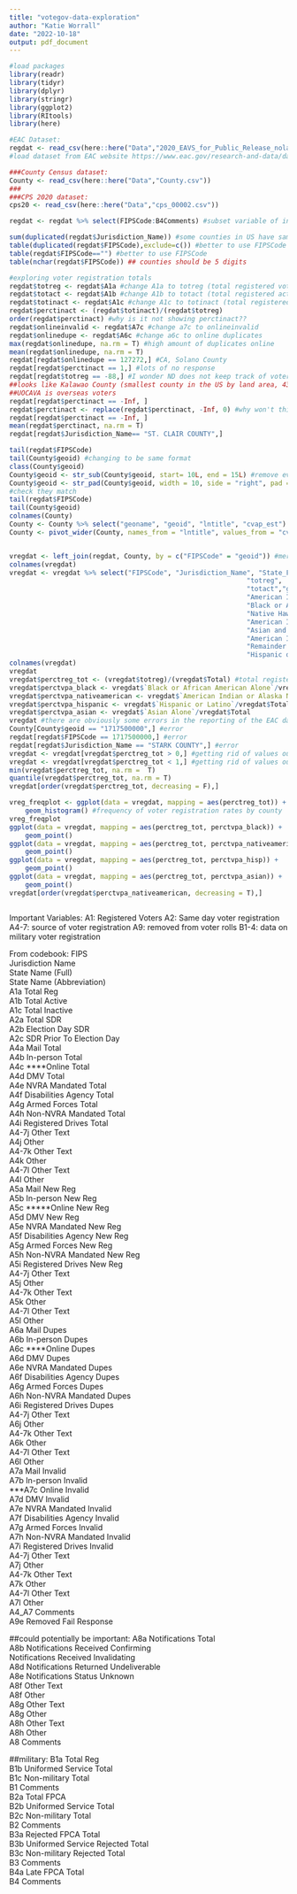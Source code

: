 ```yaml
---
title: "votegov-data-exploration"
author: "Katie Worrall"
date: "2022-10-18"
output: pdf_document
---
```



```r
#load packages
library(readr)
library(tidyr)
library(dplyr)
library(stringr)
library(ggplot2)
library(RItools)
library(here)
```


```r
#EAC Dataset:
regdat <- read_csv(here::here("Data","2020_EAVS_for_Public_Release_nolabel_V2.csv"))
#load dataset from EAC website https://www.eac.gov/research-and-data/datasets-codebooks-and-surveys)

###County Census dataset:
County <- read_csv(here::here("Data","County.csv"))
###
###CPS 2020 dataset:
cps20 <- read_csv(here::here("Data","cps_00002.csv"))
```


```r

regdat <- regdat %>% select(FIPSCode:B4Comments) #subset variable of interest. From first variable, FIPSCode to B4comments.

sum(duplicated(regdat$Jurisdiction_Name)) #some counties in US have same name in different states
table(duplicated(regdat$FIPSCode),exclude=c()) #better to use FIPSCode
table(regdat$FIPSCode=="") #better to use FIPSCode
table(nchar(regdat$FIPSCode)) ## counties should be 5 digits

#exploring voter registration totals
regdat$totreg <- regdat$A1a #change A1a to totreg (total registered voters)
regdat$totact <- regdat$A1b #change A1b to totact (total registered active voters)
regdat$totinact <- regdat$A1c #change A1c to totinact (total registered inactive voters)
regdat$perctinact <- (regdat$totinact)/(regdat$totreg)
order(regdat$perctinact) #why is it not showing perctinact??
regdat$onlineinvalid <- regdat$A7c #change a7c to onlineinvalid 
regdat$onlinedupe <- regdat$A6c #change a6c to online duplicates
max(regdat$onlinedupe, na.rm = T) #high amount of duplicates online 
mean(regdat$onlinedupe, na.rm = T)
regdat[regdat$onlinedupe == 127272,] #CA, Solano County
regdat[regdat$perctinact == 1,] #lots of no response
regdat[regdat$totreg == -88,] #I wonder ND does not keep track of voter reg because people don't really need to register? 
##looks like Kalawao County (smallest county in the US by land area, 436 pop)
##UOCAVA is overseas voters 
regdat[regdat$perctinact == -Inf, ] 
regdat$perctinact <- replace(regdat$perctinact, -Inf, 0) #why won't this work?
regdat[regdat$perctinact == -Inf, ] 
mean(regdat$perctinact, na.rm = T)
regdat[regdat$Jurisdiction_Name== "ST. CLAIR COUNTY",]
```

```r
tail(regdat$FIPSCode)
tail(County$geoid) #changing to be same format
class(County$geoid)
County$geoid <- str_sub(County$geoid, start= 10L, end = 15L) #remove everything before S
County$geoid <- str_pad(County$geoid, width = 10, side = "right", pad = "0") #add five 0
#check they match
tail(regdat$FIPSCode)
tail(County$geoid)
colnames(County)
County <- County %>% select("geoname", "geoid", "lntitle", "cvap_est")
County <- pivot_wider(County, names_from = "lntitle", values_from = "cvap_est")
```

```r

```


```r
vregdat <- left_join(regdat, County, by = c("FIPSCode" = "geoid")) #merge datasets
colnames(vregdat)
vregdat <- vregdat %>% select("FIPSCode", "Jurisdiction_Name", "State_Full", "State_Abbr",
															"totreg",
															"totact","geoname", "Total","Not Hispanic or Latino",
															"American Indian or Alaska Native Alone","Asian Alone",
															"Black or African American Alone",
															"Native Hawaiian or Other Pacific Islander Alone","White Alone",
															"American Indian or Alaska Native and White",
															"Asian and White","Black or African American and White",
															"American Indian or Alaska Native and Black or African American",
															"Remainder of Two or More Race Responses",
															"Hispanic or Latino") #subset
colnames(vregdat)
vregdat
vregdat$perctreg_tot <- (vregdat$totreg)/(vregdat$Total) #total registered
vregdat$perctvpa_black <- vregdat$`Black or African American Alone`/vregdat$Total
vregdat$perctvpa_nativeamerican <- vregdat$`American Indian or Alaska Native Alone`/vregdat$Total
vregdat$perctvpa_hispanic <- vregdat$`Hispanic or Latino`/vregdat$Total
vregdat$perctvpa_asian <- vregdat$`Asian Alone`/vregdat$Total
vregdat #there are obviously some errors in the reporting of the EAC dataset
County[County$geoid == "1717500000",] #error
regdat[regdat$FIPSCode == 1717500000,] #error
regdat[regdat$Jurisdiction_Name == "STARK COUNTY",] #error
vregdat <- vregdat[vregdat$perctreg_tot > 0,] #getting rid of values outside 0-100
vregdat <- vregdat[vregdat$perctreg_tot < 1,] #getting rid of values outside 0-100
min(vregdat$perctreg_tot, na.rm =  T)
quantile(vregdat$perctreg_tot, na.rm = T)
vregdat[order(vregdat$perctreg_tot, decreasing = F),]
```


```r
vreg_freqplot <- ggplot(data = vregdat, mapping = aes(perctreg_tot)) +
	geom_histogram() #frequency of voter registration rates by county
vreg_freqplot
ggplot(data = vregdat, mapping = aes(perctreg_tot, perctvpa_black)) +
	geom_point()
ggplot(data = vregdat, mapping = aes(perctreg_tot, perctvpa_nativeamerican)) +
	geom_point()
ggplot(data = vregdat, mapping = aes(perctreg_tot, perctvpa_hisp)) +
	geom_point()
ggplot(data = vregdat, mapping = aes(perctreg_tot, perctvpa_asian)) +
	geom_point()
vregdat[order(vregdat$perctvpa_nativeamerican, decreasing = T),]

```


```r

```



Important Variables:
A1: Registered Voters
A2: Same day voter registration
A4-7: source of voter registration
A9: removed from voter rolls
B1-4: data on military voter registration

From codebook:
FIPS        
Jurisdiction Name       
State Name (Full)      
State Name (Abbreviation)      
A1a Total Reg      
A1b Total Active      
A1c Total Inactive      
A2a Total SDR      
A2b Election Day SDR     
A2c SDR Prior To Election Day   
A4a Mail Total      
A4b In-person Total      
A4c ****Online Total      
A4d DMV Total      
A4e NVRA Mandated Total     
A4f Disabilities Agency Total     
A4g Armed Forces Total     
A4h Non-NVRA Mandated Total     
A4i Registered Drives Total     
A4-7j Other Text      
A4j Other       
A4-7k Other Text      
A4k Other       
A4-7l Other Text      
A4l Other       
A5a Mail New Reg     
A5b In-person New Reg     
A5c *****Online New Reg     
A5d DMV New Reg     
A5e NVRA Mandated New Reg    
A5f Disabilities Agency New Reg    
A5g Armed Forces New Reg    
A5h Non-NVRA Mandated New Reg    
A5i Registered Drives New Reg    
A4-7j Other Text      
A5j Other       
A4-7k Other Text      
A5k Other       
A4-7l Other Text      
A5l Other       
A6a Mail Dupes      
A6b In-person Dupes      
A6c ****Online Dupes      
A6d DMV Dupes      
A6e NVRA Mandated Dupes     
A6f Disabilities Agency Dupes     
A6g Armed Forces Dupes     
A6h Non-NVRA Mandated Dupes     
A6i Registered Drives Dupes     
A4-7j Other Text      
A6j Other       
A4-7k Other Text      
A6k Other       
A4-7l Other Text      
A6l Other       
A7a Mail Invalid      
A7b In-person Invalid      
***A7c Online Invalid      
A7d DMV Invalid      
A7e NVRA Mandated Invalid     
A7f Disabilities Agency Invalid     
A7g Armed Forces Invalid     
A7h Non-NVRA Mandated Invalid     
A7i Registered Drives Invalid     
A4-7j Other Text      
A7j Other       
A4-7k Other Text      
A7k Other       
A4-7l Other Text      
A7l Other       
A4_A7 Comments       
A9e Removed Fail Response   

##could potentially be important:
A8a Notifications Total      
A8b Notifications Received Confirming     
Notifications Received Invalidating      
A8d Notifications Returned Undeliverable     
A8e Notifications Status Unknown     
A8f Other Text      
A8f Other       
A8g Other Text      
A8g Other       
A8h Other Text      
A8h Other       
A8 Comments       

##military:
B1a Total Reg      
B1b Uniformed Service Total     
B1c Non-military Total      
B1 Comments       
B2a Total FPCA      
B2b Uniformed Service Total     
B2c Non-military Total      
B2 Comments       
B3a Rejected FPCA Total     
B3b Uniformed Service Rejected Total    
B3c Non-military Rejected Total     
B3 Comments       
B4a Late FPCA Total     
B4 Comments  
